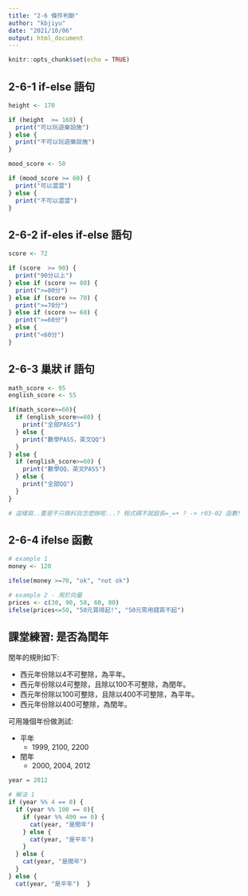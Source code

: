 ---
title: "2-6 條件判斷"
author: "kbjiyu"
date: "2021/10/06"
output: html_document
---

```{r setup, include=FALSE}
knitr::opts_chunk$set(echo = TRUE)
```

## 2-6-1 if-else 語句

```{r}
height <- 170

if (height  >= 160) {
  print("可以玩遊樂設施")
} else {
  print("不可以玩遊樂設施")
}

```

```{r}
mood_score <- 50

if (mood_score >= 60) {
  print("可以澀澀")
} else {
  print("不可以澀澀")
}

```

## 2-6-2 if-eles if-else 語句


```{r}
score <- 72

if (score  >= 90) {
  print("90分以上")
} else if (score >= 80) {
  print(">=80分")
} else if (score >= 70) {
  print(">=70分")
} else if (score >= 60) {
  print(">=60分")
} else {
  print("<60分")
}

```

## 2-6-3 巢狀 if 語句


```{r}
math_score <- 95 
english_score <- 55

if(math_score>=60){
  if (english_score>=60) {
    print("全部PASS")
  } else {
    print("數學PASS，英文QQ")
  }
} else {
  if (english_score>=60) {
    print("數學QQ，英文PASS")
  } else {
    print("全部QQ")
  }
}

# 這樣寫..要是不只兩科目怎麼辦呢...? 程式碼不就超長=_=+ ? -> r03-02 函數!
```


## 2-6-4 ifelse 函數

```{r}
# example 1
money <- 120

ifelse(money >=70, "ok", "not ok")

# example 2 - 用於向量
prices <- c(30, 90, 50, 60, 80)
ifelse(prices<=50, "50元買得起!", "50元零用錢買不起")

```


## 課堂練習: 是否為閏年

閏年的規則如下:

- 西元年份除以4不可整除，為平年。
- 西元年份除以4可整除，且除以100不可整除，為閏年。
- 西元年份除以100可整除，且除以400不可整除，為平年。
- 西元年份除以400可整除，為閏年。

可用幾個年份做測試:

- 平年
  - 1999, 2100, 2200
- 閏年
  - 2000, 2004, 2012

```{r}

year = 2012

# 解法 1
if (year %% 4 == 0) {
  if (year %% 100 == 0){
    if (year %% 400 == 0) {
      cat(year, "是閏年")
    } else {
      cat(year, "是平年")
    }
  } else {
    cat(year, "是閏年")
  }
} else {
  cat(year, "是平年")  }

```